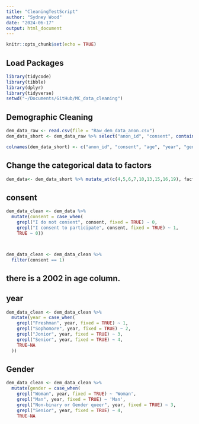 ```yaml
---
title: "CleaningTestScript"
author: "Sydney Wood"
date: "2024-06-17"
output: html_document
---
```


```r
knitr::opts_chunk$set(echo = TRUE)
```


## Load Packages 
```r
library(tidycode)
library(tibble)
library(dplyr)
library(tidyverse)
setwd("~/Documents/GitHub/MC_data_cleaning")
```


## Demographic Cleaning

```r
dem_data_raw <- read.csv(file = "Raw_dem_data_anon.csv")
dem_data_short <- dem_data_raw %>% select("anon_id", "consent", contains(".."))

colnames(dem_data_short) <- c("anon_id", "consent", "age", "year", "gender", "int_student", "esl", "e_exp", "e_lvl", "URM", "p_education", "m_education", "par_rel", "fin_support", "ses", "grant", "soc_med", "hw_time", "transfer")
```

## Change the categorical data to factors
```r
dem_data<- dem_data_short %>% mutate_at(c(4,5,6,7,10,13,15,16,19), factor)
```

## consent
```r
dem_data_clean <- dem_data %>%
  mutate(consent = case_when(
    grepl("I do not consent", consent, fixed = TRUE) ~ 0,
    grepl("I consent to participate", consent, fixed = TRUE) ~ 1,
    TRUE ~ 0))



dem_data_clean <- dem_data_clean %>%
  filter(consent == 1)
```

## there is a 2002 in age column.

## year
```r
dem_data_clean <- dem_data_clean %>%
  mutate(year = case_when(
    grepl("Freshman", year, fixed = TRUE) ~ 1,
    grepl("Sophomore", year, fixed = TRUE) ~ 2,
    grepl("Jonior", year, fixed = TRUE) ~ 3,
    grepl("Senior", year, fixed = TRUE) ~ 4,
    TRUE~NA
  ))
```

## Gender
```r
dem_data_clean <- dem_data_clean %>%
  mutate(gender = case_when(
    grepl("Woman", year, fixed = TRUE) ~ 'Woman',
    grepl("Man", year, fixed = TRUE) ~ 'Man',
    grepl("Non-binary or Gender queer", year, fixed = TRUE) ~ 3,
    grepl("Senior", year, fixed = TRUE) ~ 4,
    TRUE~NA
```

